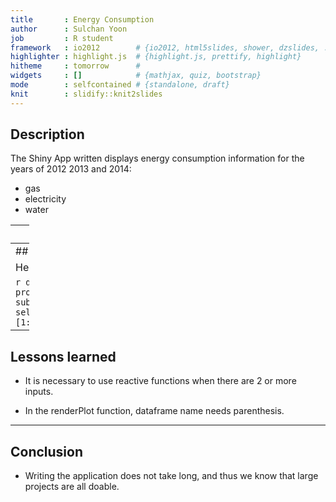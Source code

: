 ```yaml
---
title       : Energy Consumption
author      : Sulchan Yoon
job         : R student
framework   : io2012        # {io2012, html5slides, shower, dzslides, ...}
highlighter : highlight.js  # {highlight.js, prettify, highlight}
hitheme     : tomorrow      #
widgets     : []            # {mathjax, quiz, bootstrap}
mode        : selfcontained # {standalone, draft}
knit        : slidify::knit2slides
---
```


## Description

The Shiny App written displays energy consumption information for the years of 2012 2013 and 2014:

- gas
- electricity
- water

---
## Details

For the years of 2012, 2013, 2014, every Sunday, data is gathered from the meters. 

The values are subtracted from each other to get the week's usage. 

Finally, with electric prices in the local area, use a formula to gather the estimated price for the week. 

---
## Example

Here are the first 10 lines of the Excel file:

```r
data <- read.csv("~/src/refcard-R/course-project/consumption.csv", sep=",", header=T)
subset(data, select=c(Date,PriceGas,PriceElec,PriceWater))[1:10, ]
```

---
## Lessons learned

- It is necessary to use reactive functions when there are 2 or more inputs. 

- In the renderPlot function, dataframe name needs parenthesis. 

---
## Conclusion

- Writing the application does not take long, and thus we know that large projects are all doable. 

